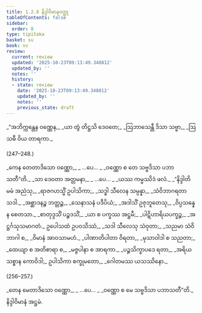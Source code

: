 ```yaml
---
title: 1.2.8 နိဒ္ဒါဝိမာနဝတ္ထု
tableOfContents: false
sidebar:
  order: 8
type: tipitaka
basket: su
book: vv
review:
  current: review
  updated: '2025-10-23T09:13:49.348812'
  updated_by: ''
  notes: ''
  history:
  - state: review
    date: '2025-10-23T09:13:49.348812'
    updated_by: ''
    notes: ''
    previous_state: draft
---
```



<ReviewStatus review={frontmatter.review} showDetails={true} />

<HypothesisAnnotation frontmatter={frontmatter} />

<DynamicBreadcrumb />

<Division number="246" book="vv" e="ch" v="19" p="30">

<Paragraph number="271" type="verses" book="vv">
_“အဘိက္ကန္တေန ဝဏ္ဏေန,_  
_ယာ တွံ တိဋ္ဌသိ ဒေဝတေ;_  
_ဩဘာသေန္တီ ဒိသာ သဗ္ဗာ,_  
_ဩသဓီ ဝိယ တာရကာ._  


(247–248.)
</Paragraph>

<Paragraph number="272" type="verses" book="vv">
_ကေန တေတာဒိသော ဝဏ္ဏော,_  
_ …ပေ… _  
_ဝဏ္ဏော စ တေ သဗ္ဗဒိသာ ပဘာသတီ”တိ._  

</Paragraph>

</Division>
<Division number="249" book="vv" e="ch" v="19" p="30">

<Paragraph number="273" type="verses" book="vv">
_သာ ဒေဝတာ အတ္တမနာ,_  
_ …ပေ… _  
_ယဿ ကမ္မဿိဒံ ဖလံ._  

</Paragraph>

</Division>
<Division number="250" book="vv" e="ch" v="19" p="30">

<Paragraph number="274" type="verses" book="vv">
_“နိဒ္ဒါတိ မမံ အညံသု,_  
_ရာဇဂဟသ္မိံ ဥပါသိကာ;_  
_သဒ္ဓါ သီလေန သမ္ပန္နာ,_  
_သံဝိဘာဂရတာ သဒါ._  

</Paragraph>

</Division>
<Division number="251" book="vv" e="ch" v="19" p="30">

<Paragraph number="275" type="verses" book="vv">
_အစ္ဆာဒနဉ္စ ဘတ္တဉ္စ,_  
_သေနာသနံ ပဒီပိယံ;_  
_အဒါသိံ ဥဇုဘူတေသု,_  
_ဝိပ္ပသန္နေန စေတသာ._  

</Paragraph>

</Division>
<Division number="252" book="vv" e="ch" v="19" p="30">

<Paragraph number="276" type="verses" book="vv">
_စာတုဒ္ဒသိံ ပဉ္စဒသိံ,_  
_ယာ စ ပက္ခဿ အဋ္ဌမီ;_  
_ပါဋိဟာရိယပက္ခဉ္စ,_  
_အဋ္ဌင်္ဂသုသမာဂတံ._  

</Paragraph>

</Division>
<Division number="253" book="vv" e="ch" v="19" p="30">

<Paragraph number="277" type="verses" book="vv">
ဥပေါသထံ ဥပဝသိဿံ,_  
_သဒါ သီလေသု သံဝုတာ;_  
_သညမာ သံဝိဘာဂါ စ,_  
_ဝိမာနံ အာဝသာမဟံ._  

</Paragraph>

</Division>
<Division number="254" book="vv" e="ch" v="19" p="30">

<Paragraph number="278" type="verses" book="vv">
_ပါဏာတိပါတာ ဝိရတာ,_  
_မုသာဝါဒါ စ သညတာ;_  
_ထေယျာ စ အတိစာရာ စ,_  
_မဇ္ဇပါနာ စ အာရကာ._  

</Paragraph>

</Division>
<Division number="255" book="vv" e="ch" v="19" p="30">

<Paragraph number="279" book="vv">
_ပဉ္စသိက္ခာပဒေ ရတာ,_  
_အရိယသစ္စာန ကောဝိဒါ;_  
ဥပါသိကာ စက္ခုမတော,_  
_ဂေါတမဿ ယသဿိနော._  


(256–257.)
</Paragraph>

<Paragraph number="280" type="verses" book="vv">
_တေန မေတာဒိသော ဝဏ္ဏော,_  
_ …ပေ… _  
_ဝဏ္ဏော စ မေ သဗ္ဗဒိသာ ပဘာသတီ”တိ._  


</Paragraph>
</Division>

<Paragraph number="281" type="center" book="vv">
နိဒ္ဒါဝိမာနံ အဋ္ဌမံ.
</Paragraph>